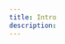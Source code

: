 ```yaml
---
title: Intro
description:
---
```


<LinkCard
  title="Intro <span style='color:#cc0000;'>(required)</span>"
  description="Follow the introduction pattern to ensure a consistent and positive start to the learning experience across all our products."
  href="/patterns/meta/intro/"
  id="intro"
/>
